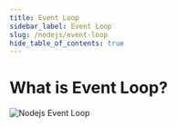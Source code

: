 ```yaml
---
title: Event Loop
sidebar_label: Event Loop
slug: /nodejs/event-loop
hide_table_of_contents: true
---
```


# What is Event Loop?

<img
  src="https://media.slid.es/uploads/162473/images/4908695/EventLoop.png"
  alt="Nodejs Event Loop"
/>
